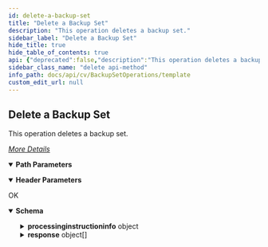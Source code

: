 ```yaml
---
id: delete-a-backup-set
title: "Delete a Backup Set"
description: "This operation deletes a backup set."
sidebar_label: "Delete a Backup Set"
hide_title: true
hide_table_of_contents: true
api: {"deprecated":false,"description":"This operation deletes a backup set.\n\n[_More Details_](http://documentation.commvault.com/commvault/v11/article?p=features/rest_api/operations/delete_backup_set.htm)\n","operationId":"Delete a Backup Set","parameters":[{"description":"","in":"header","name":"Authtoken","required":true,"schema":{"example":"{{TOKEN}}","type":"string"}},{"description":"","in":"path","name":"backupsetId2","required":true,"schema":{"type":"string"}}],"tags":["Backup Set Operations"],"responses":{"200":{"description":"OK","content":{"application/json":{"schema":{"type":"object","properties":{"processinginstructioninfo":{"type":"object","properties":{"attributes":{"type":"array","items":{"type":"object","properties":{"name":{"type":"string"},"value":{"type":"string"}}}}}},"response":{"type":"array","items":{"type":"object","properties":{"errorCode":{"type":"integer"},"entity":{"type":"object","properties":{"srmReportSet":{"type":"integer"},"type":{"type":"integer"},"applicationId":{"type":"integer"},"backupsetId":{"type":"integer"},"srmReportType":{"type":"integer"},"clientSidePackage":{"type":"boolean"},"clientId":{"type":"integer"},"_type_":{"type":"integer"},"consumeLicense":{"type":"boolean"}}}}}}},"x-examples":{"Example 1":{"processinginstructioninfo":{"attributes":[{"name":"exitval","value":"0"}]},"response":[{"errorCode":0,"entity":{"srmReportSet":0,"type":0,"applicationId":0,"backupsetId":0,"srmReportType":0,"clientSidePackage":true,"clientId":0,"_type_":0,"consumeLicense":true}}]}}},"examples":{"Example 1":{"value":{"processinginstructioninfo":{"attributes":[{"name":"exitval","value":"0"}]},"response":[{"errorCode":0,"entity":{"srmReportSet":0,"type":0,"applicationId":0,"backupsetId":0,"srmReportType":0,"clientSidePackage":true,"clientId":0,"_type_":0,"consumeLicense":true}}]}}}}}}},"method":"delete","path":"/Backupset/{backupsetId2}","servers":[{"url":"http://{hostname}/webconsole/api","variables":{"hostname":{"default":"localhost","description":"Webconsole"}}}],"info":{"title":"Template","contact":{},"version":"1.0","description":"Template"},"postman":{"name":"Delete a Backup Set","description":{"content":"This operation deletes a backup set.\n\n[_More Details_](http://documentation.commvault.com/commvault/v11/article?p=features/rest_api/operations/delete_backup_set.htm)\n","type":"text/plain"},"url":{"path":["Backupset",":backupsetId2"],"host":["{{baseUrl}}"],"query":[],"variable":[{"disabled":false,"description":{"content":"(Required) ","type":"text/plain"},"type":"any","value":"","key":"backupsetId2"}]},"header":[{"disabled":false,"description":{"content":"(Required) ","type":"text/plain"},"key":"Authtoken","value":""},{"key":"Accept","value":"application/json"}],"method":"DELETE"}}
sidebar_class_name: "delete api-method"
info_path: docs/api/cv/BackupSetOperations/template
custom_edit_url: null
---
```



## Delete a Backup Set



This operation deletes a backup set.

[_More Details_](http://documentation.commvault.com/commvault/v11/article?p=features/rest_api/operations/delete_backup_set.htm)


<details style={{"marginBottom":"1rem"}} data-collapsed={false} open={true}><summary style={{}}><strong>Path Parameters</strong></summary><div><ul><ParamsItem className={"paramsItem"} param={{"description":"","in":"path","name":"backupsetId2","required":true,"schema":{"type":"string"}}}></ParamsItem></ul></div></details><details style={{"marginBottom":"1rem"}} data-collapsed={false} open={true}><summary style={{}}><strong>Header Parameters</strong></summary><div><ul><ParamsItem className={"paramsItem"} param={{"description":"","in":"header","name":"Authtoken","required":true,"schema":{"example":"{{TOKEN}}","type":"string"}}}></ParamsItem></ul></div></details><div><ApiTabs><TabItem label={"200"} value={"200"}><div>

OK

</div><div><MimeTabs schemaType={"response"}><TabItem label={"application/json"} value={"application/json"}><SchemaTabs><TabItem label={"Schema"} value={"Schema"}><details style={{}} data-collapsed={false} open={true}><summary style={{"textAlign":"left"}}><strong>Schema</strong></summary><div style={{"textAlign":"left","marginLeft":"1rem"}}></div><ul style={{"marginLeft":"1rem"}}><SchemaItem collapsible={true} className={"schemaItem"}><details style={{}}><summary style={{}}><strong>processinginstructioninfo</strong><span style={{"opacity":"0.6"}}> object</span></summary><div style={{"marginLeft":"1rem"}}><SchemaItem collapsible={true} className={"schemaItem"}><details style={{}}><summary style={{}}><strong>attributes</strong><span style={{"opacity":"0.6"}}> object[]</span></summary><div style={{"marginLeft":"1rem"}}><SchemaItem collapsible={false} name={"name"} required={false} deprecated={undefined} schemaDescription={undefined} schemaName={"string"} qualifierMessage={undefined} defaultValue={undefined}></SchemaItem><SchemaItem collapsible={false} name={"value"} required={false} deprecated={undefined} schemaDescription={undefined} schemaName={"string"} qualifierMessage={undefined} defaultValue={undefined}></SchemaItem></div></details></SchemaItem></div></details></SchemaItem><SchemaItem collapsible={true} className={"schemaItem"}><details style={{}}><summary style={{}}><strong>response</strong><span style={{"opacity":"0.6"}}> object[]</span></summary><div style={{"marginLeft":"1rem"}}><SchemaItem collapsible={false} name={"errorCode"} required={false} deprecated={undefined} schemaDescription={undefined} schemaName={"integer"} qualifierMessage={undefined} defaultValue={undefined}></SchemaItem><SchemaItem collapsible={true} className={"schemaItem"}><details style={{}}><summary style={{}}><strong>entity</strong><span style={{"opacity":"0.6"}}> object</span></summary><div style={{"marginLeft":"1rem"}}><SchemaItem collapsible={false} name={"srmReportSet"} required={false} deprecated={undefined} schemaDescription={undefined} schemaName={"integer"} qualifierMessage={undefined} defaultValue={undefined}></SchemaItem><SchemaItem collapsible={false} name={"type"} required={false} deprecated={undefined} schemaDescription={undefined} schemaName={"integer"} qualifierMessage={undefined} defaultValue={undefined}></SchemaItem><SchemaItem collapsible={false} name={"applicationId"} required={false} deprecated={undefined} schemaDescription={undefined} schemaName={"integer"} qualifierMessage={undefined} defaultValue={undefined}></SchemaItem><SchemaItem collapsible={false} name={"backupsetId"} required={false} deprecated={undefined} schemaDescription={undefined} schemaName={"integer"} qualifierMessage={undefined} defaultValue={undefined}></SchemaItem><SchemaItem collapsible={false} name={"srmReportType"} required={false} deprecated={undefined} schemaDescription={undefined} schemaName={"integer"} qualifierMessage={undefined} defaultValue={undefined}></SchemaItem><SchemaItem collapsible={false} name={"clientSidePackage"} required={false} deprecated={undefined} schemaDescription={undefined} schemaName={"boolean"} qualifierMessage={undefined} defaultValue={undefined}></SchemaItem><SchemaItem collapsible={false} name={"clientId"} required={false} deprecated={undefined} schemaDescription={undefined} schemaName={"integer"} qualifierMessage={undefined} defaultValue={undefined}></SchemaItem><SchemaItem collapsible={false} name={"_type_"} required={false} deprecated={undefined} schemaDescription={undefined} schemaName={"integer"} qualifierMessage={undefined} defaultValue={undefined}></SchemaItem><SchemaItem collapsible={false} name={"consumeLicense"} required={false} deprecated={undefined} schemaDescription={undefined} schemaName={"boolean"} qualifierMessage={undefined} defaultValue={undefined}></SchemaItem></div></details></SchemaItem></div></details></SchemaItem></ul></details></TabItem><TabItem label={"Example (from schema)"} value={"Example (from schema)"}><ResponseSamples responseExample={"{\n  \"processinginstructioninfo\": {\n    \"attributes\": [\n      {\n        \"name\": \"string\",\n        \"value\": \"string\"\n      }\n    ]\n  },\n  \"response\": [\n    {\n      \"errorCode\": 0,\n      \"entity\": {\n        \"srmReportSet\": 0,\n        \"type\": 0,\n        \"applicationId\": 0,\n        \"backupsetId\": 0,\n        \"srmReportType\": 0,\n        \"clientSidePackage\": true,\n        \"clientId\": 0,\n        \"_type_\": 0,\n        \"consumeLicense\": true\n      }\n    }\n  ]\n}"} language={"json"}></ResponseSamples></TabItem><TabItem label={" Example 1"} value={" Example 1"}><ResponseSamples responseExample={"{\n  \"processinginstructioninfo\": {\n    \"attributes\": [\n      {\n        \"name\": \"exitval\",\n        \"value\": \"0\"\n      }\n    ]\n  },\n  \"response\": [\n    {\n      \"errorCode\": 0,\n      \"entity\": {\n        \"srmReportSet\": 0,\n        \"type\": 0,\n        \"applicationId\": 0,\n        \"backupsetId\": 0,\n        \"srmReportType\": 0,\n        \"clientSidePackage\": true,\n        \"clientId\": 0,\n        \"_type_\": 0,\n        \"consumeLicense\": true\n      }\n    }\n  ]\n}"} language={"json"}></ResponseSamples></TabItem></SchemaTabs></TabItem></MimeTabs></div></TabItem></ApiTabs></div>
      